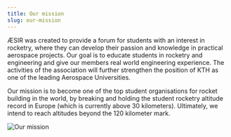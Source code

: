 ```yaml
---
title: Our mission
slug: our-mission
---
```


ÆSIR was created to provide a forum for students with an interest in rocketry, where they can develop their passion and knowledge in practical aerospace projects.
Our goal is to educate students in rocketry and engineering and give our members real world engineering experience.
The activities of the association will further strengthen the position of KTH as one of the leading Aerospace Universities.

Our mission is to become one of the top student organisations for rocket building in the world, by breaking and holding the student rocketry altitude record in Europe (which is currently above 30 kilometers).
Ultimately, we intend to reach altitudes beyond the 120 kilometer mark.


<img src={ambitions} alt="Our mission" />
